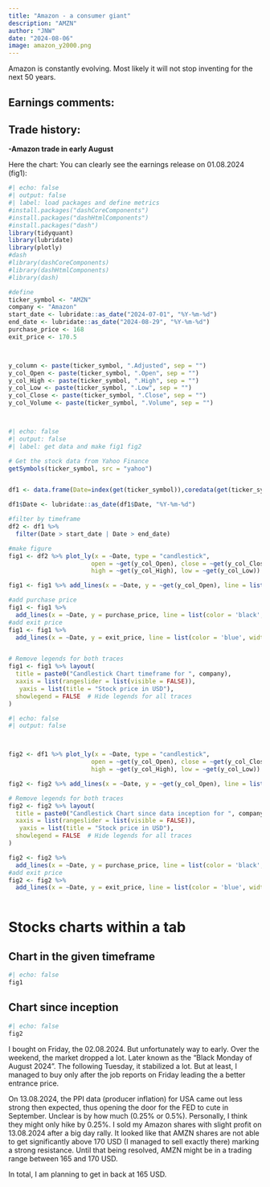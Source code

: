 ```yaml
---
title: "Amazon - a consumer giant"
description: "AMZN"
author: "JNW"
date: "2024-08-06"
image: amazon_y2000.png
---
```


Amazon is constantly evolving. Most likely it will not stop inventing for the next 50 years.

## **Earnings comments:**

## **Trade history:**

**-Amazon trade in early August**

Here the chart: You can clearly see the earnings release on 01.08.2024 (fig1):

```r
#| echo: false
#| output: false
#| label: load packages and define metrics
#install.packages("dashCoreComponents")
#install.packages("dashHtmlComponents")
#install.packages("dash")
library(tidyquant)
library(lubridate)
library(plotly)
#dash
#library(dashCoreComponents)
#library(dashHtmlComponents)
#library(dash)

#define
ticker_symbol <- "AMZN"
company <- "Amazon"
start_date <- lubridate::as_date("2024-07-01", "%Y-%m-%d") 
end_date <- lubridate::as_date("2024-08-29", "%Y-%m-%d") 
purchase_price <- 168
exit_price <- 170.5



y_column <- paste(ticker_symbol, ".Adjusted", sep = "")
y_col_Open <- paste(ticker_symbol, ".Open", sep = "")
y_col_High <- paste(ticker_symbol, ".High", sep = "")
y_col_Low <- paste(ticker_symbol, ".Low", sep = "")
y_col_Close <- paste(ticker_symbol, ".Close", sep = "")
y_col_Volume <- paste(ticker_symbol, ".Volume", sep = "")




```

```r
#| echo: false
#| output: false
#| label: get data and make fig1 fig2

# Get the stock data from Yahoo Finance
getSymbols(ticker_symbol, src = "yahoo")


df1 <- data.frame(Date=index(get(ticker_symbol)),coredata(get(ticker_symbol)))

df1$Date <- lubridate::as_date(df1$Date, "%Y-%m-%d") 

#filter by timeframe 
df2 <- df1 %>%
  filter(Date > start_date | Date > end_date)

#make figure
fig1 <- df2 %>% plot_ly(x = ~Date, type = "candlestick",
                       open = ~get(y_col_Open), close = ~get(y_col_Close),
                       high = ~get(y_col_High), low = ~get(y_col_Low)) 

fig1 <- fig1 %>% add_lines(x = ~Date, y = ~get(y_col_Open), line = list(color = 'black', width = 0.2), inherit = FALSE)

#add purchase price
fig1 <- fig1 %>%
  add_lines(x = ~Date, y = purchase_price, line = list(color = 'black', width = 1), inherit = FALSE, name= "Purchase Price")
#add exit price
fig1 <- fig1 %>%
  add_lines(x = ~Date, y = exit_price, line = list(color = 'blue', width = 1), inherit = FALSE,  name= "Exit Price")


# Remove legends for both traces
fig1 <- fig1 %>% layout(
  title = paste0("Candlestick Chart timeframe for ", company),
  xaxis = list(rangeslider = list(visible = FALSE)),
   yaxis = list(title = "Stock price in USD"),
  showlegend = FALSE  # Hide legends for all traces
)


```

```r
#| echo: false
#| output: false



fig2 <- df1 %>% plot_ly(x = ~Date, type = "candlestick",
                       open = ~get(y_col_Open), close = ~get(y_col_Close),
                       high = ~get(y_col_High), low = ~get(y_col_Low)) 

fig2 <- fig2 %>% add_lines(x = ~Date, y = ~get(y_col_Open), line = list(color = 'black', width = 0.2), inherit = FALSE)

# Remove legends for both traces
fig2 <- fig2 %>% layout(
  title = paste0("Candlestick Chart since data inception for ", company),
  xaxis = list(rangeslider = list(visible = FALSE)),
   yaxis = list(title = "Stock price in USD"),
  showlegend = FALSE  # Hide legends for all traces
)

fig2 <- fig2 %>%
  add_lines(x = ~Date, y = purchase_price, line = list(color = 'black', width = 1.5), inherit = FALSE)
#add exit price
fig2 <- fig2 %>%
  add_lines(x = ~Date, y = exit_price, line = list(color = 'blue', width = 1.5), inherit = FALSE)



```

# Stocks charts within a tab

::: nav-pills
::: panel-tabset
## Chart in the given timeframe

```r
#| echo: false
fig1
```

## Chart since inception

```r
#| echo: false
fig2
```
:::
:::

I bought on Friday, the 02.08.2024. But unfortunately way to early. Over the weekend, the market dropped a lot. Later known as the "Black Monday of August 2024". The following Tuesday, it stabilized a lot. But at least, I managed to buy only after the job reports on Friday leading the a better entrance price.

On 13.08.2024, the PPI data (producer inflation) for USA came out less strong then expected, thus opening the door for the FED to cute in September. Unclear is by how much (0.25% or 0.5%). Personally, I think they might only hike by 0.25%. I sold my Amazon shares with slight profit on 13.08.2024 after a big day rally. It looked like that AMZN shares are not able to get significantly above 170 USD (I managed to sell exactly there) marking a strong resistance. Until that being resolved, AMZN might be in a trading range between 165 and 170 USD.

In total, I am planning to get in back at 165 USD.
